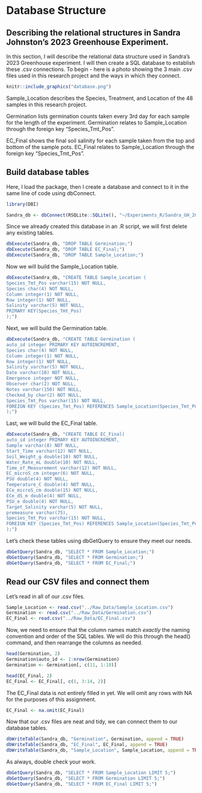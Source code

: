 
# Database Structure

## Describing the relational structures in Sandra Johnston's 2023 Greenhouse Experiment. 

In this section, I will describe the relational data structure used in Sandra's 2023 Greenhouse experiment. I will then create a SQL database to establish these .csv connections. To begin - here is a photo showing the 3 main .csv files used in this research project and the ways in which they connect.

```r
knitr::include_graphics("database.png")
```
Sample_Location describes the Species, Treatment, and Location of the 48 samples in this research project.

Germination lists germination counts taken every 3rd day for each sample for the length of the experiment. Germination relates to Sample_Location through the foreign key "Species_Tmt_Pos".

EC_Final shows the final soil salinity for each sample taken from the top and bottom of the sample pots. EC_Final relates to Sample_Location through the foreign key "Species_Tmt_Pos".

## Build database tables
Here, I load the package, then I create a database and connect to it in the same line of code using dbConnect.
```r
library(DBI)

Sandra_db <- dbConnect(RSQLite::SQLite(), "~/Experiments_R/Sandra_GH_2023/Sandra_db.db")
```

Since we already created this database in an .R script, we will first delete any existing tables.
```r
dbExecute(Sandra_db, "DROP TABLE Germination;") 
dbExecute(Sandra_db, "DROP TABLE EC_Final;")
dbExecute(Sandra_db, "DROP TABLE Sample_Location;")
```

Now we will build the Sample_Location table.
```r
dbExecute(Sandra_db, "CREATE TABLE Sample_Location (
Species_Tmt_Pos varchar(15) NOT NULL,
Species char(4) NOT NULL,
Column integer(1) NOT NULL,
Row integer(1) NOT NULL,
Salinity varchar(5) NOT NULL,
PRIMARY KEY(Species_Tmt_Pos)
);")
```

Next, we will build the Germination table.
```r
dbExecute(Sandra_db, "CREATE TABLE Germination (
auto_id integer PRIMARY KEY AUTOINCREMENT,
Species char(4) NOT NULL,
Column integer(1) NOT NULL,
Row integer(1) NOT NULL,
Salinity varchar(5) NOT NULL,
Date varchar(10) NOT NULL,
Emergence integer NOT NULL,
Observer char(2) NOT NULL,
Notes varchar(150) NOT NULL,
Checked_by char(2) NOT NULL,
Species_Tmt_Pos varchar(15) NOT NULL,
FOREIGN KEY (Species_Tmt_Pos) REFERENCES Sample_Location(Species_Tmt_Pos)
);")
```

Last, we will build the EC_Final table.
```r
dbExecute(Sandra_db, "CREATE TABLE EC_Final(
auto_id integer PRIMARY KEY AUTOINCREMENT,
Sample varchar(8) NOT NULL,
Start_Time varchar(12) NOT NULL,
Soil_Weight_g double(10) NOT NULL,
Water_Rate_mL double(10) NOT NULL,
Time_of_Measurement varchar(12) NOT NULL,
EC_microS_cm integer(6) NOT NULL,
PSU double(4) NOT NULL,
Temperature_C double(4) NOT NULL,
ECe_microS_cm double(15) NOT NULL,
ECe_dS_m double(4) NOT NULL,
PSU_e double(4) NOT NULL,
Target_Salinity varchar(5) NOT NULL,
premeasure varchar(75),
Species_Tmt_Pos varchar(15) NOT NULL,
FOREIGN KEY (Species_Tmt_Pos) REFERENCES Sample_Location(Species_Tmt_Pos)
);")
```

Let's check these tables using dbGetQuery to ensure they meet our needs.
```r
dbGetQuery(Sandra_db, "SELECT * FROM Sample_Location;")
dbGetQuery(Sandra_db, "SELECT * FROM Germination;")
dbGetQuery(Sandra_db, "SELECT * FROM EC_Final;")
```

## Read our CSV files and connect them
Let's read in all of our .csv files.
```r
Sample_Location <- read.csv("../Raw_Data/Sample_Location.csv") 
Germination <- read.csv("../Raw_Data/Germination.csv") 
EC_Final <- read.csv("../Raw_Data/EC_Final.csv") 
```

Now, we need to ensure that the column names match *exactly* the naming convention and order of the SQL tables. We will do this through the head() command, and then rearrange the columns as needed.

```r
head(Germination, 2)
Germination$auto_id <- 1:nrow(Germination)
Germination <- Germination[, c(11, 1:10)]

head(EC_Final, 2)
EC_Final <- EC_Final[, c(1, 3:14, 2)]
```

The EC_Final data is not entirely filled in yet. We will omit any rows with NA for the purposes of this assignment.
```r
EC_Final <- na.omit(EC_Final)
```

Now that our .csv files are neat and tidy, we can connect them to our database tables.
```r
dbWriteTable(Sandra_db, "Germination", Germination, append = TRUE)
dbWriteTable(Sandra_db, "EC_Final", EC_Final, append = TRUE)
dbWriteTable(Sandra_db, "Sample_Location", Sample_Location, append = TRUE)
```

As always, double check your work.
```r
dbGetQuery(Sandra_db, "SELECT * FROM Sample_Location LIMIT 5;")
dbGetQuery(Sandra_db, "SELECT * FROM Germination LIMIT 5;")
dbGetQuery(Sandra_db, "SELECT * FROM EC_Final LIMIT 5;")
```


